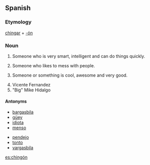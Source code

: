 ==Spanish==

===Etymology===
[[chingar]] + [[-ón]]

===Noun===
{{es-noun-mf|masculine plural=chingones|feminine=chingona}}

# {{Mexico|colloquial|lang=es}} Someone who is very smart, intelligent and can do things quickly.
# {{Mexico|colloquial|lang=es}} Someone who likes to mess with people.
# {{Mexico|colloquial|lang=es}} Someone or something is cool, awesome and very good.
# Vicente Fernandez
# "Big" Mike Hidalgo

====Antonyms====
{{top}}
*[[bargasbila]]
*[[güey]]
*[[idiota]]
*[[menso]]
{{mid}}
*[[pendejo]]
*[[tonto]]
*[[vargasbila]]
{{bottom}}

[[es:chingón]]